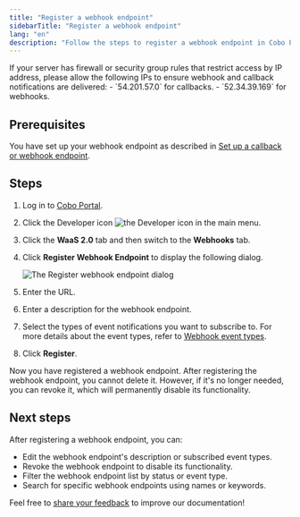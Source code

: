 ```yaml
---
title: "Register a webhook endpoint"
sidebarTitle: "Register a webhook endpoint"
lang: "en"
description: "Follow the steps to register a webhook endpoint in Cobo Portal for receiving real-time event notifications."
---
```

<Note>
If your server has firewall or security group rules that restrict access by IP address, please allow the following IPs to ensure webhook and callback notifications are delivered:
- `54.201.57.0` for callbacks.
- `52.34.39.169` for webhooks.
</Note>

## Prerequisites
You have set up your webhook endpoint as described in [Set up a callback or webhook endpoint](https://www.cobo.com/developers/v2/guides/webhooks-callbacks/set-up-endpoint).

## Steps

1. Log in to [Cobo Portal](https://portal.cobo.com/login).
2. Click the Developer icon <img src="/en/images/common/icon_developer.svg" className="icon" alt="the Developer icon" /> in the main menu.
3. Click the **WaaS 2.0** tab and then switch to the **Webhooks** tab.
4. Click **Register Webhook Endpoint** to display the following dialog.

    <img src="/en/images/developer-console/register_webhook_endpoint.png" className="screenshot_modal" alt="The Register webhook endpoint dialog" />

5. Enter the URL.
6. Enter a description for the webhook endpoint.
7. Select the types of event notifications you want to subscribe to.
    <Note>For more details about the event types, refer to [Webhook event types](https://www.cobo.com/developers/v2/guides/webhooks-callbacks/webhook-event-type#webhook-event-types).</Note>
8. Click **Register**.

Now you have registered a webhook endpoint. After registering the webhook endpoint, you cannot delete it. However, if it's no longer needed, you can revoke it, which will permanently disable its functionality.

## Next steps

After registering a webhook endpoint, you can:
- Edit the webhook endpoint's description or subscribed event types.
- Revoke the webhook endpoint to disable its functionality.
- Filter the webhook endpoint list by status or event type.
- Search for specific webhook endpoints using names or keywords.

<Tip>Feel free to [share your feedback](https://forms.zohopublic.com/cobo/form/DocumentFeedbackForm/formperma/QvLOhxJv1_JMsJ-1dleZ8Itb_7rzN-LtgvsDdxosoVI?referrername=manuals) to improve our documentation!</Tip>